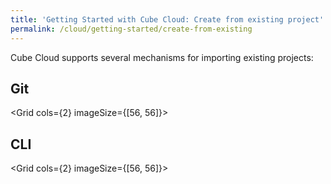 ```yaml
---
title: 'Getting Started with Cube Cloud: Create from existing project'
permalink: /cloud/getting-started/create-from-existing
---
```


Cube Cloud supports several mechanisms for importing existing projects:

## Git

<Grid cols={2} imageSize={[56, 56]}>
  <GridItem
    url="github"
    imageUrl="https://raw.githubusercontent.com/cube-js/cube.js/master/docs/static/icons/github.svg"
    title="Import GitHub repository"
  />
  <GridItem
    url="ssh/gitlab"
    imageUrl="https://raw.githubusercontent.com/cube-js/cube.js/master/docs/static/icons/gitlab.svg"
    title="Import GitLab repository over SSH"
  />
  <GridItem
    url="ssh/bitbucket"
    imageUrl="https://raw.githubusercontent.com/cube-js/cube.js/master/docs/static/icons/bitbucket.svg"
    title="Import Bitbucket repository over SSH"
  />
  <GridItem
    url="ssh/git"
    imageUrl="https://raw.githubusercontent.com/cube-js/cube.js/master/docs/static/icons/git.svg"
    title="Import Git repository over SSH"
  />
</Grid>

## CLI

<Grid cols={2} imageSize={[56, 56]}>
  <GridItem
    url="cli"
    imageUrl="https://raw.githubusercontent.com/cube-js/cube.js/master/docs/static/icons/upload-with-cli.svg"
    title="Upload with CLI"
  />
</Grid>
